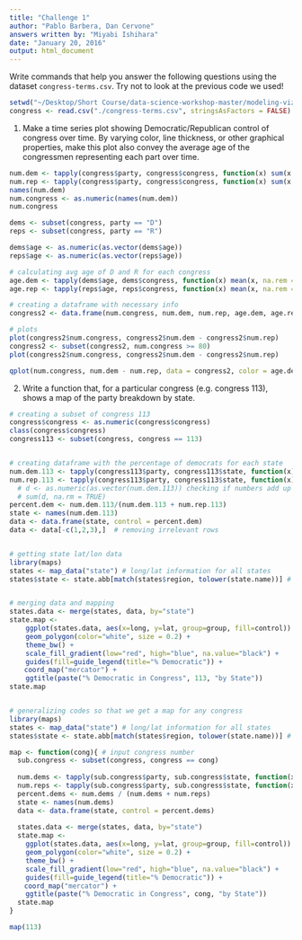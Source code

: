 ```yaml
---
title: "Challenge 1"
author: "Pablo Barbera, Dan Cervone"
answers written by: "Miyabi Ishihara"
date: "January 20, 2016"
output: html_document
---
```


Write commands that help you answer the following questions using the dataset `congress-terms.csv`. Try not to look at the previous code we used!

```r
setwd("~/Desktop/Short Course/data-science-workshop-master/modeling-viz")
congress <- read.csv("./congress-terms.csv", stringsAsFactors = FALSE)
```


1. Make a time series plot showing Democratic/Republican control of congress over time. By varying color, line thickness, or other graphical properties, make this plot also convey the average age of the congressmen representing each part over time.

```r

num.dem <- tapply(congress$party, congress$congress, function(x) sum(x == "D"))
num.rep <- tapply(congress$party, congress$congress, function(x) sum(x == "R"))
names(num.dem)
num.congress <- as.numeric(names(num.dem))
num.congress

dems <- subset(congress, party == "D")
reps <- subset(congress, party == "R")

dems$age <- as.numeric(as.vector(dems$age))
reps$age <- as.numeric(as.vector(reps$age))

# calculating avg age of D and R for each congress
age.dem <- tapply(dems$age, dems$congress, function(x) mean(x, na.rem = T))
age.rep <- tapply(reps$age, reps$congress, function(x) mean(x, na.rem = T))

# creating a dataframe with necessary info
congress2 <- data.frame(num.congress, num.dem, num.rep, age.dem, age.rep)

# plots
plot(congress2$num.congress, congress2$num.dem - congress2$num.rep)
congress2 <- subset(congress2, num.congress >= 80)
plot(congress2$num.congress, congress2$num.dem - congress2$num.rep)

qplot(num.congress, num.dem - num.rep, data = congress2, color = age.dem, size = age.rep)

```

2. Write a function that, for a particular congress (e.g. congress 113), shows a map of the party breakdown by state.

```r
# creating a subset of congress 113 
congress$congress <- as.numeric(congress$congress)
class(congress$congress)
congress113 <- subset(congress, congress == 113)


# creating dataframe with the percentage of democrats for each state
num.dem.113 <- tapply(congress113$party, congress113$state, function(x) sum(x == "D"))
num.rep.113 <- tapply(congress113$party, congress113$state, function(x) sum(x == "R"))
  # d <- as.numeric(as.vector(num.dem.113)) checking if numbers add up
  # sum(d, na.rm = TRUE)
percent.dem <- num.dem.113/(num.dem.113 + num.rep.113)
state <- names(num.dem.113)
data <- data.frame(state, control = percent.dem)
data <- data[-c(1,2,3),]  # removing irrelevant rows


# getting state lat/lon data
library(maps)
states <- map_data("state") # long/lat information for all states
states$state <- state.abb[match(states$region, tolower(state.name))] # converting to abb


# merging data and mapping
states.data <- merge(states, data, by="state")
state.map <- 
    ggplot(states.data, aes(x=long, y=lat, group=group, fill=control)) + 
    geom_polygon(color="white", size = 0.2) + 
    theme_bw() + 
    scale_fill_gradient(low="red", high="blue", na.value="black") + 
    guides(fill=guide_legend(title="% Democratic")) +
  　coord_map("mercator") + 
    ggtitle(paste("% Democratic in Congress", 113, "by State"))
state.map 


# generalizing codes so that we get a map for any congress
library(maps)
states <- map_data("state") # long/lat information for all states
states$state <- state.abb[match(states$region, tolower(state.name))] # converting to abb

map <- function(cong){ # input congress number
  sub.congress <- subset(congress, congress == cong)
  
  num.dems <- tapply(sub.congress$party, sub.congress$state, function(x) sum(x == "D"))
  num.reps <- tapply(sub.congress$party, sub.congress$state, function(x) sum(x == "R"))
  percent.dems <- num.dems / (num.dems + num.reps)
  state <- names(num.dems)
  data <- data.frame(state, control = percent.dems)
  
  states.data <- merge(states, data, by="state")
  state.map <- 
    ggplot(states.data, aes(x=long, y=lat, group=group, fill=control)) + 
    geom_polygon(color="white", size = 0.2) + 
    theme_bw() + 
    scale_fill_gradient(low="red", high="blue", na.value="black") + 
    guides(fill=guide_legend(title="% Democratic")) +
  　coord_map("mercator") +
    ggtitle(paste("% Democratic in Congress", cong, "by State"))
  state.map 
}

map(113)

```
